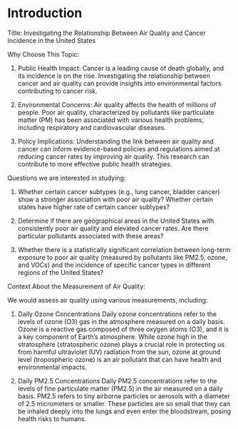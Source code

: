 # Introduction
Title: Investigating the Relationship Between Air Quality and Cancer Incidence in the United States

Why Choose This Topic:

1. Public Health Impact: Cancer is a leading cause of death globally, and its incidence is on the rise. Investigating the relationship between cancer and air quality can provide insights into environmental factors contributing to cancer risk.

2. Environmental Concerns: Air quality affects the health of millions of people. Poor air quality, characterized by pollutants like particulate matter (PM) has been associated with various health problems, including respiratory and cardiovascular diseases.

3. Policy Implications: Understanding the link between air quality and cancer can inform evidence-based policies and regulations aimed at reducing cancer rates by improving air quality. This research can contribute to more effective public health strategies.

Questions we are interested in studying:

1. Whether certain cancer subtypes (e.g., lung cancer, bladder cancer) show a stronger association with poor air quality? Whether certain states have higher rate of certain cancer subtypes?

2. Determine if there are geographical areas in the United States with consistently poor air quality and elevated cancer rates. Are there particular pollutants associated with these areas?

3. Whether there is a statistically significant correlation between long-term exposure to poor air quality (measured by pollutants like PM2.5, ozone, and VOCs) and the incidence of specific cancer types in different regions of the United States?

Context About the Measurement of Air Quality:

We would assess air quality using various measurements, including:

1. Daily Ozone Concentrations
Daily ozone concentrations refer to the levels of ozone (O3) gas in the atmosphere measured on a daily basis. Ozone is a reactive gas composed of three oxygen atoms (O3), and it is a key component of Earth's atmosphere. While ozone high in the stratosphere (stratospheric ozone) plays a crucial role in protecting us from harmful ultraviolet (UV) radiation from the sun, ozone at ground level (tropospheric ozone) is an air pollutant that can have health and environmental impacts.

2. Daily PM2.5 Concentrations
Daily PM2.5 concentrations refer to the levels of fine particulate matter (PM2.5) in the air measured on a daily basis. PM2.5 refers to tiny airborne particles or aerosols with a diameter of 2.5 micrometers or smaller. These particles are so small that they can be inhaled deeply into the lungs and even enter the bloodstream, posing health risks to humans.


